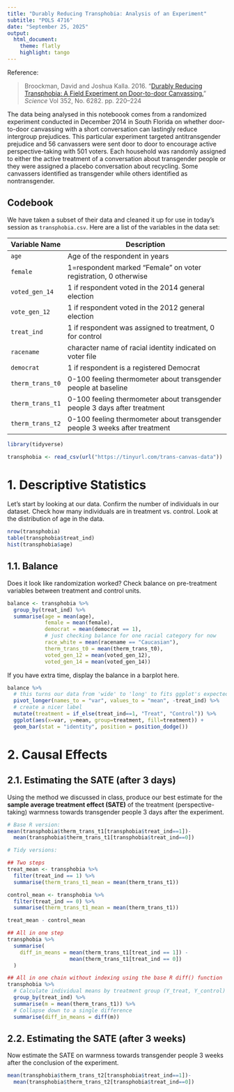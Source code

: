 ```yaml
---
title: "Durably Reducing Transphobia: Analysis of an Experiment"
subtitle: "POLS 4716"
date: "September 25, 2025"
output:
  html_document:
    theme: flatly
    highlight: tango
---
```


<!--
When you are ready, click on Knit button in R Studio to produce 
an HTML document of your results.
-->

Reference:

> Broockman, David and Joshua Kalla. 2016. "[Durably Reducing Transphobia: A Field Experiment on Door-to-door Canvassing.](https://science.sciencemag.org/content/352/6282/220.abstract)" *Science* Vol 352, No. 6282. pp. 220--224

The data being analysed in this noteboook comes from a randomized experiment conducted in December 2014 in South Florida on whether door-to-door canvassing with a short conversation can lastingly reduce intergroup prejudices. This particular experiment targeted antitransgender prejudice and 56 canvassers were sent door to door to encourage active perspective-taking with 501 voters. Each household was randomly assigned to either the active treatment of a conversation about transgender people or they were assigned a placebo conversation about recycling. Some canvassers identified as transgender while others identified as nontransgender.

## Codebook

We have taken a subset of their data and cleaned it up for use in today's session as `transphobia.csv`. Here are a list of the variables in the data set:

| Variable Name    | Description                                                                |
|------------------|----------------------------------------------------------------------------|
| `age`            | Age of the respondent in years                                             |
| `female`         | 1=respondent marked "Female" on voter registration, 0 otherwise            |
| `voted_gen_14`   | 1 if  respondent voted in the 2014 general election                        |
| `vote_gen_12`    | 1 if respondent voted in the 2012 general election                         |
| `treat_ind`      | 1 if respondent was assigned to treatment, 0 for control                   |
| `racename`       | character name of racial identity indicated on voter file                  |
| `democrat`       | 1 if respondent is a registered Democrat                                   |
| `therm_trans_t0` | 0-100 feeling thermometer about transgender people at baseline             |
| `therm_trans_t1` | 0-100 feeling thermometer about transgender people 3 days after treatment  |
| `therm_trans_t2` | 0-100 feeling thermometer about transgender people 3 weeks after treatment |


```r
library(tidyverse)

transphobia <- read_csv(url("https://tinyurl.com/trans-canvas-data"))
```

# 1. Descriptive Statistics

Let's start by looking at our data. Confirm the number of individuals in our dataset. Check how many individuals are in treatment vs. control. Look at the distribution of age in the data.

```r
nrow(transphobia)
table(transphobia$treat_ind)
hist(transphobia$age)
```

## 1.1. Balance

Does it look like randomization worked? Check balance on pre-treatment variables between treatment and control units.

```r
balance <- transphobia %>%
  group_by(treat_ind) %>%
  summarise(age = mean(age),
            female = mean(female),
            democrat = mean(democrat == 1),
            # just checking balance for one racial category for now
            race_white = mean(racename == "Caucasian"),
            therm_trans_t0 = mean(therm_trans_t0),
            voted_gen_12 = mean(voted_gen_12),
            voted_gen_14 = mean(voted_gen_14))
```

If you have extra time, display the balance in a barplot here.

```r
balance %>%
  # this turns our data from 'wide' to 'long' to fits ggplot's expected format
  pivot_longer(names_to = "var", values_to = "mean", -treat_ind) %>%
  # create a nicer label
  mutate(treatment = if_else(treat_ind==1, "Treat", "Control")) %>%
  ggplot(aes(x=var, y=mean, group=treatment, fill=treatment)) +
  geom_bar(stat = "identity", position = position_dodge())
```

# 2. Causal Effects

## 2.1. Estimating the SATE (after 3 days)

Using the method we discussed in class, produce our best estimate for the **sample average treatment effect (SATE)** of the treatment (perspective-taking) warmness towards transgender people 3 days after the experiment.

```r
# Base R version:
mean(transphobia$therm_trans_t1[transphobia$treat_ind==1])-
  mean(transphobia$therm_trans_t1[transphobia$treat_ind==0])
```

```r
# Tidy versions:

## Two steps
treat_mean <- transphobia %>%
  filter(treat_ind == 1) %>%
  summarise(therm_trans_t1_mean = mean(therm_trans_t1))

control_mean <- transphobia %>%
  filter(treat_ind == 0) %>%
  summarise(therm_trans_t1_mean = mean(therm_trans_t1))

treat_mean - control_mean

## All in one step
transphobia %>%
  summarise(
    diff_in_means = mean(therm_trans_t1[treat_ind == 1]) -
                    mean(therm_trans_t1[treat_ind == 0])
  )

## All in one chain without indexing using the base R diff() function
transphobia %>%
  # Calculate individual means by treatment group (Y_treat, Y_control)
  group_by(treat_ind) %>%
  summarise(m = mean(therm_trans_t1)) %>%
  # Collapse down to a single difference
  summarise(diff_in_means = diff(m))
```

## 2.2. Estimating the SATE (after 3 weeks)

Now estimate the SATE on warmness towards transgender people 3 weeks after the conclusion of the experiment.

```r
mean(transphobia$therm_trans_t2[transphobia$treat_ind==1])-
  mean(transphobia$therm_trans_t2[transphobia$treat_ind==0])
```


